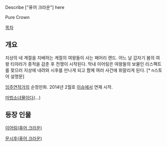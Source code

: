 Describe ["퓨어 크라운"] here

Pure Crown

[[목차]]

== 개요 ==

지상의 네 계절을 지배하는 계절의 여왕들이 사는 페어리 랜드. 어느 날 갑자기 봄의 여왕 티아라가 종적을 감춘 후 전쟁이 시작된다. 막내 이어링은 여왕들의 보물인 리스펙트를 찾으러 지상에 내려와 시후를 만나게 되고 함께 여러 사건에 휘말리게 된다. [* n스토어 설명문]

[[임주연]]작가의 순정만화. 2014년 2월호 [[이슈]]에서 연재 시작.

[[마법소녀물]]이다(...)

== 등장 인물 ==

[[이어링(퓨어 크라운)]]

[[문시후(퓨어 크라운)]]

